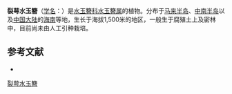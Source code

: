 {{Speciesbox
| name = 裂萼水玉簪
| status = 
| status_system = 
| image =
| genus = Burmannia
| species = oblonga
| authority = Ridl.
}}

'''裂萼水玉簪'''（[[学名|学名]]：{{lang|la|''Burmannia oblonga''}}）是[[水玉簪科|水玉簪科]][[水玉簪属|水玉簪属]]的植物。分布于[[马来半岛|马来半岛]]、[[中南半岛|中南半岛]]以及[[中国大陆|中国大陆]]的[[海南|海南]]等地，生长于海拔1,500米的地区，一般生于腐殖土上及密林中，目前尚未由人工引种栽培。

== 参考文献 ==
<div class="references-small">
* {{cite web| url =http://www.bioinfo.cn/db05/KmzwSpecies.php?action=view&id=1181| title =裂萼水玉簪| work =《中国高等植物数据库全库》| publisher =中国科学院微生物研究所| author =昆明植物研究所| accessdate =2009-02-22| deadurl =yes| archiveurl =https://web.archive.org/web/20160305080616/http://www.bioinfo.cn/db05/KmzwSpecies.php?action=view&id=1181| archivedate =2016-03-05| df =}}
</div>
{{Taxonbar|from=Q1016687}}

[[Category:水玉簪属|裂萼水玉簪]]


{{植物小作品}}